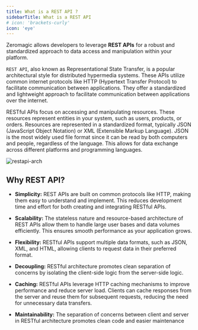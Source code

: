 ```yaml
---
title: What is a REST API ?
sidebarTitle: What is a REST API
# icon: 'brackets-curly'
icon: 'eye'
---
```



Zeromagic allows developers to leverage **REST APIs** for a robust and standardized approach to data access and manipulation within your platform. 

`REST API`, also known as Representational State Transfer, is a popular architectural style for distributed hypermedia systems. These APIs utilize common internet protocols like HTTP (Hypertext Transfer Protocol) to facilitate communication between applications. They offer a standardized and lightweight approach to facilitate communication between applications over the internet.

RESTful APIs focus on accessing and manipulating resources. These resources represent entities in your system, such as users, products, or orders. Resources are represented in a standardized format, typically JSON (JavaScript Object Notation) or XML (Extensible Markup Language). JSON is the most widely used file format since it can be read by both computers and people,  regardless of the language. This allows for data exchange across different platforms and programming languages. 

![restapi-arch](/assets/images/restapi-arch.png)

## Why REST API?

- **Simplicity:** REST APIs are built on common protocols like HTTP, making them easy to understand and implement. This reduces development time and effort for both creating and integrating RESTful APIs.

- **Scalability:** The stateless nature and resource-based architecture of REST APIs allow them to handle large user bases and data volumes efficiently. This ensures smooth performance as your application grows.

- **Flexibility:** RESTful APIs support multiple data formats, such as JSON, XML, and HTML, allowing clients to request data in their preferred format. 

- **Decoupling:** RESTful architecture promotes clean separation of concerns by isolating the client-side logic from the server-side logic.

- **Caching:** RESTful APIs leverage HTTP caching mechanisms to improve performance and reduce server load. Clients can cache responses from the server and reuse them for subsequent requests, reducing the need for unnecessary data transfers.

- **Maintainability:** The separation of concerns between client and server in RESTful architecture promotes clean code and easier maintenance
